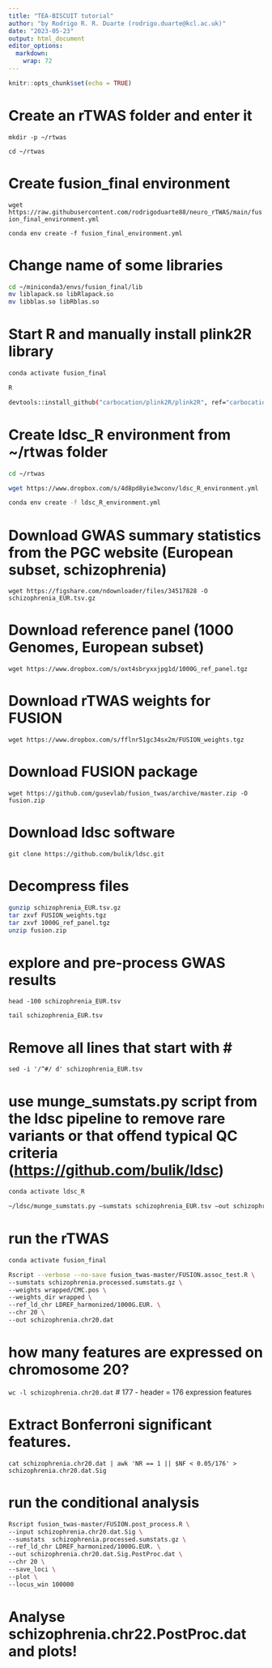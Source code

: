 ```yaml
---
title: "TEA-BISCUIT tutorial"
author: "by Rodrigo R. R. Duarte (rodrigo.duarte@kcl.ac.uk)"
date: "2023-05-23"
output: html_document
editor_options: 
  markdown: 
    wrap: 72
---
```


```r
knitr::opts_chunk$set(echo = TRUE)
```

# Create an rTWAS folder and enter it

`mkdir -p ~/rtwas`

`cd ~/rtwas`

# Create fusion_final environment

`wget https://raw.githubusercontent.com/rodrigoduarte88/neuro_rTWAS/main/fusion_final_environment.yml`

`conda env create -f fusion_final_environment.yml`

# Change name of some libraries

```bash
cd ~/miniconda3/envs/fusion_final/lib 
mv liblapack.so libRlapack.so 
mv libblas.so libRblas.so
```

# Start R and manually install plink2R library

```bash
conda activate fusion_final

R

devtools::install_github("carbocation/plink2R/plink2R", ref="carbocation-permit-r361")
```

# Create ldsc_R environment from \~/rtwas folder

```bash
cd ~/rtwas

wget https://www.dropbox.com/s/4d8pd8yie3wconv/ldsc_R_environment.yml 

conda env create -f ldsc_R_environment.yml
```

# Download GWAS summary statistics from the PGC website (European subset, schizophrenia)

`wget https://figshare.com/ndownloader/files/34517828 -O schizophrenia_EUR.tsv.gz`

# Download reference panel (1000 Genomes, European subset)

`wget https://www.dropbox.com/s/oxt4sbryxxjpg1d/1000G_ref_panel.tgz`

# Download rTWAS weights for FUSION

`wget https://www.dropbox.com/s/fflnr51gc34sx2m/FUSION_weights.tgz`

# Download FUSION package

`wget https://github.com/gusevlab/fusion_twas/archive/master.zip -O fusion.zip`

# Download ldsc software

`git clone https://github.com/bulik/ldsc.git`

# Decompress files

```bash
gunzip schizophrenia_EUR.tsv.gz 
tar zxvf FUSION_weights.tgz 
tar zxvf 1000G_ref_panel.tgz 
unzip fusion.zip
```

# explore and pre-process GWAS results

`head -100 schizophrenia_EUR.tsv`

`tail schizophrenia_EUR.tsv`

# Remove all lines that start with \#

`sed -i '/^#/ d' schizophrenia_EUR.tsv`

# use munge_sumstats.py script from the ldsc pipeline to remove rare variants or that offend typical QC criteria (<https://github.com/bulik/ldsc>)

```bash
conda activate ldsc_R 

~/ldsc/munge_sumstats.py –sumstats schizophrenia_EUR.tsv –out schizophrenia.processed –snp ID –a1 A1 –a2 A2 –p PVAL –N-col NEFF –info IMPINFO –chunksize 500000

```

# run the rTWAS

```bash
conda activate fusion_final

Rscript --verbose --no-save fusion_twas-master/FUSION.assoc_test.R \
--sumstats schizophrenia.processed.sumstats.gz \
--weights wrapped/CMC.pos \
--weights_dir wrapped \
--ref_ld_chr LDREF_harmonized/1000G.EUR. \
--chr 20 \
--out schizophrenia.chr20.dat

```

# how many features are expressed on chromosome 20?

`wc -l schizophrenia.chr20.dat` \# 177 - header = 176 expression
features

# Extract Bonferroni significant features.

`cat schizophrenia.chr20.dat | awk 'NR == 1 || $NF < 0.05/176' > schizophrenia.chr20.dat.Sig`

# run the conditional analysis

```bash

Rscript fusion_twas-master/FUSION.post_process.R \
--input schizophrenia.chr20.dat.Sig \
--sumstats  schizophrenia.processed.sumstats.gz \
--ref_ld_chr LDREF_harmonized/1000G.EUR. \
--out schizophrenia.chr20.dat.Sig.PostProc.dat \
--chr 20 \
--save_loci \
--plot \
--locus_win 100000 

```

# Analyse schizophrenia.chr22.PostProc.dat and plots!
